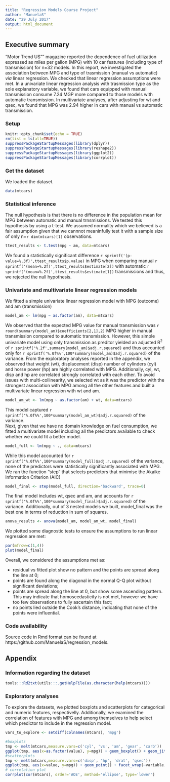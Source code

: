 ```yaml
---
title: "Regression Models Course Project"
author: "ManuelaS"
date: "29 July 2017"
output: html_document
---
```

## Executive summary
"Motor Trend US"" magazine reported the dependence of fuel utilization expressed as miles per gallon (MPG) with 10 car features (including type of transmission) for n=32 models. In this report, we investigated the association between MPG and type of trasmission (manual vs automatic) *via* linear regression. We checked that linear regression assumptions were met. In a univariate linear regression analysis with trasmission type as the sole explanatory variable, we found that cars equipped with manual transmission consume 7.24 MGP more compared to those models with automatic transmission. In multivariate analyses, after adjusting for wt and qsec, we found that MPG was 2.94 higher in cars with manual vs automatic transmission.

### Setup
```r
knitr::opts_chunk$set(echo = TRUE)
rm(list = ls(all=TRUE))
suppressPackageStartupMessages(library(dplyr))
suppressPackageStartupMessages(library(reshape2))
suppressPackageStartupMessages(library(ggplot2))
suppressPackageStartupMessages(library(corrplot))
```
### Get the dataset
We loaded the dataset.
```r
data(mtcars)
```
### Statistical inference
The null hypothesis is that there is no difference in the population mean for MPG between automatic and manual trnsmissions. We tested this hypothesis by using a t-test. We assumed normality which we believed is a fair assumption given that we cannnot meaninfully test it with a sample size of only n=`r dim(mtcars)[1]` observations.
```r
ttest_results <- t.test(mpg ~ am, data=mtcars)
```
We found a statistically significant difference `r sprintf('(p-value=%.3f)',ttest_results$p.value)` in MPG when comparing manual `r sprintf('(mean=%.2f)',ttest_results$estimate[2])` with automatic `r sprintf('(mean=%.2f)',ttest_results$estimate[1])` transmissions and thus, we rejected the null hypothesis.

### Univariate and multivariate linear regression models
We fitted a simple univariate linear regression model with MPG (outcome) and am (transmission)
```r
model_am <- lm(mpg ~ as.factor(am), data=mtcars)
```
We observed that the expected MPG value for manual transmission was `r round(summary(model_am)$coefficients[2,1],2)` MPG higher in manual transmission compared to automatic transmission. However, this simple univariate model using only transmission as preditor yielded an adjusted R^2^ of `r sprintf('%.2f',summary(model_am)$adj.r.squared)` and thus accounted only for `r sprintf('%.0f%%',100*summary(model_am)$adj.r.squared)` of the variance.
From the exploratory analyses reported in the appendix, we observed that weight (wt), displacement (disp) number of cylinders (cyl) and horse power (hp) are highly correlated with MPG. Additionally, cyl, wt, disp and hp are correlated strongly correlated with each other.
To avoid issues with multi-collinearity, we selected wt as it was the predictor with the strongest association with MPG among all the other features and built a multivariate linear regression with wt and am.
```r
model_am_wt <- lm(mpg ~ as.factor(am) + wt, data=mtcars)
```
This model captured `r sprintf('%.0f%%',100*summary(model_am_wt)$adj.r.squared)` of the variance.  
Next, given that we have no domain knowledge on fuel consumption, we fitted a multivariate model including all the predictors available to check whether we could fit a better model.
```r
model_full <- lm(mpg ~ ., data=mtcars)
```
While this model accounted for `r sprintf('%.0f%%',100*summary(model_full)$adj.r.squared)` of the variance, none of the predictors were statistically significantly associated with MPG.
We ran the function "step" that selects predictors that minimise the Akaike Information Criterion (AIC)
```r
model_final <- step(model_full, direction='backward', trace=0)
```
The final model includes wt, qsec and am, and accounts for `r sprintf('%.0f%%',100*summary(model_final)$adj.r.squared)` of the variance. Additionally, out of 3 nested models we built, model_final was the best one in terms of reduction in sum of squares.
```r
anova_results <- anova(model_am, model_am_wt, model_final)
```
We plotted some diagnostic tests to ensure the assumptions to run linear regression are met:
```r
par(mfrow=c(1,4))
plot(model_final)
```
Overall, we considered the assumptions met as:

* residual vs fitted plot show no pattern and the points are spread along the line at 0;
* points are found along the diagonal in the normal Q-Q plot without significant deviations;
* points are spread along the line at 0, but show some ascending pattern. This may indicate that homoscedasticity is not met, 
  however we have too few observations to fully ascertain this fact;
* no points lied outside the Cook's distance, indicating that none of the points were influential.

### Code availability
Source code in Rmd format can be found at https://github.com/ManuelaS/regression_models.

## Appendix

### Information regarding the dataset
```r
tools:::Rd2txt(utils:::.getHelpFile(as.character(help(mtcars))))
````
### Exploratory analyses
To explore the datasets, we plotted boxplots and scatterplots for categorical and numeric features, respectivelly. Additionally, we examined the correlation of features with MPG and among themselves to help select which predictor to include in the regression model.
```r
vars_to_explore <- setdiff(colnames(mtcars), 'mpg')

#boxplots
tmp <- melt(mtcars,measure.vars=c('cyl', 'vs', 'am', 'gear', 'carb'))
ggplot(tmp, aes(x=as.factor(value), y=mpg)) + geom_boxplot() + geom_jitter(width=0.2) + facet_wrap(~variable, scales="free_x")
#scatterplots
tmp <- melt(mtcars,measure.vars=c('disp', 'hp', 'drat', 'qsec'))
ggplot(tmp, aes(x=value, y=mpg)) + geom_point() + facet_wrap(~variable, scales="free_x")
# correlation plot
corrplot(cor(mtcars), order='AOE', method='ellipse', type='lower')
```